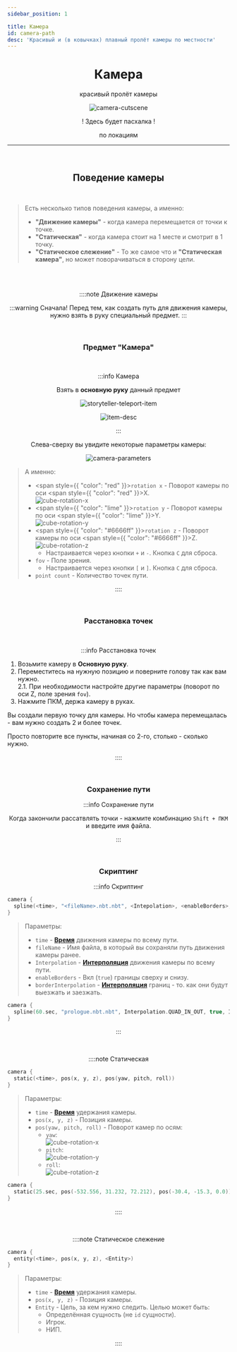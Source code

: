 ```yaml
---
sidebar_position: 1

title: Камера
id: camera-path
desc: 'Красивый и (в ковычках) плавный пролёт камеры по местности'
---
```



<div align="center">

# Камера

красивый пролёт камеры

<div className="show" id="mask">

<Random max="100">
  <Part low="0" high="99">

![camera-cutscene](@site/static/img/doc/titles/CutsceneCamera2.webp)

  </Part>
  <Part low="100" high="100">

! Здесь будет пасхалка !

  </Part>
</Random>

</div>

по локациям

---

<br />

## Поведение камеры

<br />

<div align="left">

> Есть несколько типов поведения камеры, а именно:
> - **"Движение камеры"** - когда камера перемещается от точки к точке.
> - **"Статическая"** - когда камера стоит на 1 месте и смотрит в 1 точку.
> - **"Статическое слежение"** - То же самое что и **"Статическая камера"**, но может поворачиваться
в сторону цели.

</div>

<br />

<ToggleText buttonText="Движение камеры">

<br />

::::note Движение камеры

:::warning Сначала!
Перед тем, как создать путь для движения камеры, нужно взять в руку специальный предмет.
:::

<br />

### Предмет "Камера"

<br />

:::info Камера

Взять в **основную руку** данный предмет

<div style={{"scale": "150%"}}>

![storyteller-teleport-item](@site/static/img/doc/items/camera-item.png)

</div>

![item-desc](@site/static/img/doc/items/camera-item-desc.png)

:::

Слева-сверху вы увидите некоторые параметры камеры:

![camera-parameters](@site/static/img/doc/cutscenes/CameraParameters.png)

<div align="left">

> А именно:
> - <span style={{ "color": "red" }}>`rotation x`</span> - Поворот камеры по оси <span style={{ "color": "red" }}>X</span>.  
>  ![cube-rotation-x](@site/static/img/doc/cutscenes/CubeRotationX.gif)
> - <span style={{ "color": "lime" }}>`rotation y`</span> - Поворот камеры по оси <span style={{ "color": "lime" }}>Y</span>.  
>  ![cube-rotation-y](@site/static/img/doc/cutscenes/CubeRotationY.gif)
> - <span style={{ "color": "#6666ff" }}>`rotation z`</span> - Поворот камеры по оси <span style={{ "color": "#6666ff" }}>Z</span>.  
>  ![cube-rotation-z](@site/static/img/doc/cutscenes/CubeRotationZ.gif)
>   - Настраивается через кнопки `+` и `-`. Кнопка `C` для сброса.
> - `fov` - Поле зрения.
>   - Настраивается через кнопки `[` и `]`. Кнопка `C` для сброса.
> - `point count` - Количество точек пути.

</div>

::::

<br />

### Расстановка точек

<br />

:::info Расстановка точек

<div align="left">

1. Возьмите камеру в **Основную руку**.
2. Переместитесь на нужную позицию и поверните голову так как вам нужно.  
2.1. При необходимости настройте другие параметры (поворот по оси Z, поле зрения `fov`).
3. Нажмите ПКМ, держа камеру в руках.

Вы создали первую точку для камеры.
Но чтобы камера перемещалась - вам нужно создать 2 и более точек.

Просто повторите все пункты, начиная со 2-го, столько - сколько нужно.

</div>

::::

<br />

### Сохранение пути

:::info Сохранение пути

Когда закончили рассатвлять точки - нажмите комбинацию `Shift + ПКМ` и введите имя файла.

:::

<br />

### Скриптинг

:::info Скриптинг

<div align="left">

```kts title="Шаблон"
camera {
  spline(<time>, "<fileName>.nbt.nbt", <Intepolation>, <enableBorders>, <borderInterpolation>)
}
```

> Параметры:
> - `time` - [**Время**](../../99-resources/4-time_value.mdx) движения камеры по всему пути.
> - `fileName` - Имя файла, в который вы сохраняли путь движения камеры ранее.
> - `Interpolation` - [**Интерполяция**](../../99-resources/5-interpolations.mdx) движения камеры по всему пути.
> - `enableBorders` - Вкл (`true`) границы сверху и снизу.
> - `borderInterpolation` - [**Интерполяция**](../../99-resources/5-interpolations.mdx) границ - то. как они будут выезжать и заезжать.

```kts title="Пример"
camera {
  spline(60.sec, "prologue.nbt.nbt", Interpolation.QUAD_IN_OUT, true, INTERPOLATION.QUAD_OUT)
}
```

</div>

:::

<br />

</ToggleText>

<ToggleText buttonText="Статическая">

::::note Статическая

<div align="left">

```kts title="Шаблолн"
camera {
  static(<time>, pos(x, y, z), pos(yaw, pitch, roll))
}
```

> Параметры:
> - `time` - [**Время**](../../99-resources/4-time_value.mdx) удержания камеры.
> - `pos(x, y, z)` - Позиция камеры.
> - `pos(yaw, pitch, roll)` - Поворот камер по осям:
>   - `yaw`:  
![cube-rotation-x](@site/static/img/doc/cutscenes/CubeRotationX.gif)
>   - `pitch`:  
![cube-rotation-y](@site/static/img/doc/cutscenes/CubeRotationY.gif)
>   - `roll`:  
![cube-rotation-z](@site/static/img/doc/cutscenes/CubeRotationZ.gif)

```kts title="Пример"
camera {
  static(25.sec, pos(-532.556, 31.232, 72.212), pos(-30.4, -15.3, 0.0))
}
```

</div>

::::

<br />

</ToggleText>

<ToggleText buttonText="Статическое слежение">

::::note Статическое слежение

<div align="left">

```kts title="Шаблон"
camera {
  entity(<time>, pos(x, y, z), <Entity>)
}
```

> Параметры:
> - `time` - [**Время**](../../99-resources/4-time_value.mdx) удержания камеры.
> - `pos(x, y, z)` - Позиция камеры.
> - `Entity` - Цель, за кем нужно следить. Целью может быть:
>   - Определённая сущность (не `id` сущности).
>   - Игрок.
>   - НИП.

</div>

::::

</ToggleText>

<br />

</div>